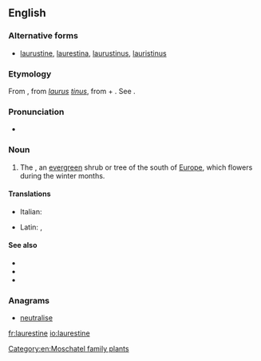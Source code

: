 ==English==

===Alternative forms===
* [[laurustine]], [[laurestina]], [[laurustinus]], [[lauristinus]]

===Etymology===
From {{etyl|NL.|en}} {{m|la|laurustinus|}}, from ''[[laurus]] [[tinus]]'', from {{etyl|la|en}} {{m|la|laurus||laurel}} + {{m|la|tinus||Viburnum tinus}}. See {{m|en|laurel}}.

===Pronunciation===
* {{a|UK}} {{IPA|/ˈlɒr.ɘs.tiːn/|/ˈlɔːr.əs.tiːn/|lang=en}}

===Noun===
{{en-noun}}

# {{label|en|botany}} The {{taxlink|Viburnum tinus|species|noshow=1}}, an [[evergreen]] shrub or tree of the south of [[Europe]], which flowers during the winter months.

====Translations====
{{trans-top|''Viburnum tinus''}}
* Italian: {{t+|it|lentaggine|f}}
{{trans-mid}}
* Latin: {{t|la|laurestina}}, {{t|la|tinus|f}}
{{trans-bottom}}

====See also====
* {{projectlink|wikipedia}}
* {{specieslite|Viburnum tinus}}
* {{commonslite|Viburnum tinus}}

===Anagrams===
* [[neutralise#English|neutralise]]

[[Category:en:Moschatel family plants]]

[[fr:laurestine]]
[[io:laurestine]]